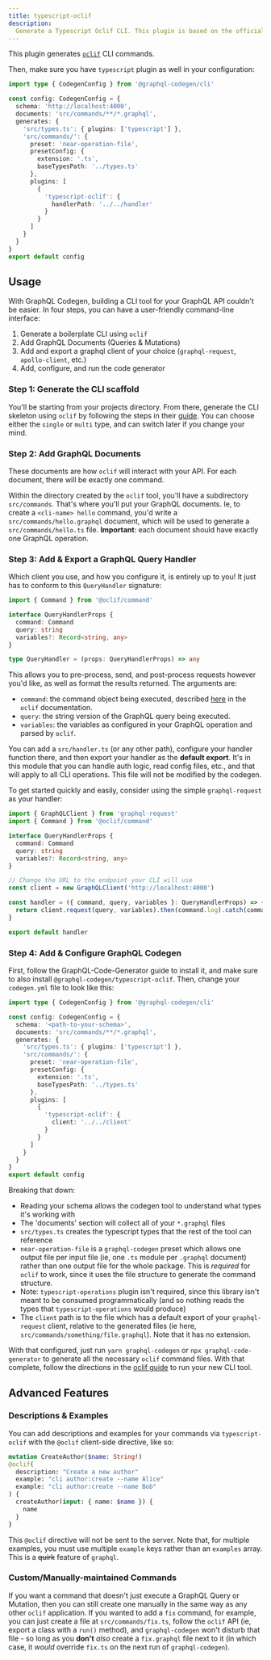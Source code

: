 ```yaml
---
title: typescript-oclif
description:
  Generate a Typescript Oclif CLI. This plugin is based on the official Typescript plugin.
---
```




<PluginHeader />
<PluginApiDocs />

This plugin generates [`oclif`](https://npmjs.com/package/oclif) CLI commands.

Then, make sure you have `typescript` plugin as well in your configuration:

```ts filename="codegen.ts"
import type { CodegenConfig } from '@graphql-codegen/cli'

const config: CodegenConfig = {
  schema: 'http://localhost:4000',
  documents: 'src/commands/**/*.graphql',
  generates: {
    'src/types.ts': { plugins: ['typescript'] },
    'src/commands/': {
      preset: 'near-operation-file',
      presetConfig: {
        extension: '.ts',
        baseTypesPath: '../types.ts'
      },
      plugins: [
        {
          'typescript-oclif': {
            handlerPath: '../../handler'
          }
        }
      ]
    }
  }
}
export default config
```

## Usage

With GraphQL Codegen, building a CLI tool for your GraphQL API couldn't be easier. In four steps,
you can have a user-friendly command-line interface:

1. Generate a boilerplate CLI using `oclif`
2. Add GraphQL Documents (Queries & Mutations)
3. Add and export a graphql client of your choice (`graphql-request`, `apollo-client`, etc.)
4. Add, configure, and run the code generator

### Step 1: Generate the CLI scaffold

You'll be starting from your projects directory. From there, generate the CLI skeleton using `oclif`
by following the steps in their [guide](https://oclif.io/docs/introduction). You can choose either
the `single` or `multi` type, and can switch later if you change your mind.

### Step 2: Add GraphQL Documents

These documents are how `oclif` will interact with your API. For each document, there will be
exactly one command.

Within the directory created by the `oclif` tool, you'll have a subdirectory `src/commands`. That's
where you'll put your GraphQL documents. Ie, to create a `<cli-name> hello` command, you'd write a
`src/commands/hello.graphql` document, which will be used to generate a `src/commands/hello.ts`
file. **Important**: each document should have exactly one GraphQL operation.

### Step 3: Add & Export a GraphQL Query Handler

Which client you use, and how you configure it, is entirely up to you! It just has to conform to
this `QueryHandler` signature:

```ts
import { Command } from '@oclif/command'

interface QueryHandlerProps {
  command: Command
  query: string
  variables?: Record<string, any>
}

type QueryHandler = (props: QueryHandlerProps) => any
```

This allows you to pre-process, send, and post-process requests however you'd like, as well as
format the results returned. The arguments are:

- `command`: the command object being executed, described [here](https://oclif.io/docs/commands) in
  the `oclif` documentation.
- `query`: the string version of the GraphQL query being executed.
- `variables`: the variables as configured in your GraphQL operation and parsed by `oclif`.

You can add a `src/handler.ts` (or any other path), configure your handler function there, and then
export your handler as the **default export**. It's in this module that you can handle auth logic,
read config files, etc., and that will apply to all CLI operations. This file will not be modified
by the codegen.

To get started quickly and easily, consider using the simple `graphql-request` as your handler:

```ts filename="handler.ts"
import { GraphQLClient } from 'graphql-request'
import { Command } from '@oclif/command'

interface QueryHandlerProps {
  command: Command
  query: string
  variables?: Record<string, any>
}

// Change the URL to the endpoint your CLI will use
const client = new GraphQLClient('http://localhost:4000')

const handler = ({ command, query, variables }: QueryHandlerProps) => {
  return client.request(query, variables).then(command.log).catch(command.error)
}

export default handler
```

### Step 4: Add & Configure GraphQL Codegen

First, follow the GraphQL-Code-Generator guide to install it, and make sure to also install
`@graphql-codegen/typescript-oclif`. Then, change your `codegen.yml` file to look like this:

```ts filename="codegen.ts"
import type { CodegenConfig } from '@graphql-codegen/cli'

const config: CodegenConfig = {
  schema: '<path-to-your-schema>',
  documents: 'src/commands/**/*.graphql',
  generates: {
    'src/types.ts': { plugins: ['typescript'] },
    'src/commands/': {
      preset: 'near-operation-file',
      presetConfig: {
        extension: '.ts',
        baseTypesPath: '../types.ts'
      },
      plugins: [
        {
          'typescript-oclif': {
            client: '../../client'
          }
        }
      ]
    }
  }
}
export default config
```

Breaking that down:

- Reading your schema allows the codegen tool to understand what types it's working with
- The 'documents' section will collect all of your `*.graphql` files
- `src/types.ts` creates the typescript types that the rest of the tool can reference
- `near-operation-file` is a `graphql-codegen` preset which allows one output file per input file
  (ie, one `.ts` module per `.graphql` document) rather than one output file for the whole package.
  This is _required_ for `oclif` to work, since it uses the file structure to generate the command
  structure.
- Note: `typescript-operations` plugin isn't required, since this library isn't meant to be consumed
  programmatically (and so nothing reads the types that `typescript-operations` would produce)
- The `client` path is to the file which has a default export of your `graphql-request` client,
  relative to the generated files (ie here, `src/commands/something/file.graphql`). Note that it has
  no extension.

With that configured, just run `yarn graphql-codegen` or `npx graphql-code-generator` to generate
all the necessary `oclif` command files. With that complete, follow the directions in the
[oclif guide](https://oclif.io/docs/introduction) to run your new CLI tool.

## Advanced Features

### Descriptions & Examples

You can add descriptions and examples for your commands via `typescript-oclif` with the `@oclif`
client-side directive, like so:

```graphql
mutation CreateAuthor($name: String!)
@oclif(
  description: "Create a new author"
  example: "cli author:create --name Alice"
  example: "cli author:create --name Bob"
) {
  createAuthor(input: { name: $name }) {
    name
  }
}
```

This `@oclif` directive will not be sent to the server. Note that, for multiple examples, you must
use multiple `example` keys rather than an `examples` array. This is a ~~quirk~~ feature of
`graphql`.

### Custom/Manually-maintained Commands

If you want a command that doesn't just execute a GraphQL Query or Mutation, then you can still
create one manually in the same way as any other `oclif` application. If you wanted to add a `fix`
command, for example, you can just create a file at `src/commands/fix.ts`, follow the `oclif` API
(ie, export a class with a `run()` method), and `graphql-codegen` won't disturb that file - so long
as you **don't** _also_ create a `fix.graphql` file next to it (in which case, it _would_ override
`fix.ts` on the next run of `graphql-codegen`).
